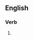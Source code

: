 ==English==

===Verb===
{{head|en|verb form}}

# {{present participle of|substantiate|lang=en|nocat=1}}